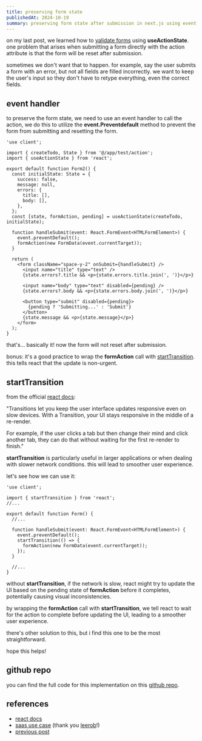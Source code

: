 ```yaml
---
title: preserving form state
publishedAt: 2024-10-19
summary: preserving form state after submission in next.js using event handlers and react's startTransition.
---
```


on my last post, we learned how to [validate forms](/blog/posts/form-validation) using **useActionState**. one problem that arises when submitting a form directly with the action attribute is that the form will be reset after submission.

sometimes we don't want that to happen. for example, say the user submits a form with an error, but not all fields are filled incorrectly. we want to keep the user's input so they don't have to retype everything, even the correct fields.

## event handler

to preserve the form state, we need to use an event handler to call the action, we do this to utilize the **event.Preventdefault** method to prevent the form from submitting and resetting the form.

```tsx
'use client';

import { createTodo, State } from '@/app/test/action';
import { useActionState } from 'react';

export default function Form2() {
  const initialState: State = {
    success: false,
    message: null,
    errors: {
      title: [],
      body: [],
    },
  };
  const [state, formAction, pending] = useActionState(createTodo, initialState);

  function handleSubmit(event: React.FormEvent<HTMLFormElement>) {
    event.preventDefault();
    formAction(new FormData(event.currentTarget));
  }

  return (
    <form className="space-y-2" onSubmit={handleSubmit} />
      <input name="title" type="text" />
      {state.errors?.title && <p>{state.errors.title.join(', ')}</p>}

      <input name="body" type="text" disabled={pending} />
      {state.errors?.body && <p>{state.errors.body.join(', ')}</p>}

      <button type="submit" disabled={pending}>
        {pending ? 'Submitting...' : 'Submit'}
      </button>
      {state.message && <p>{state.message}</p>}
    </form>
  );
}
```

that's... basically it! now the form will not reset after submission.

bonus: it's a good practice to wrap the **formAction** call with [startTransition](ttps://react.dev/reference/react/startTransition). this tells react that the update is non-urgent.

## startTransition

from the official [react docs](https://react.dev/reference/react/startTransition#marking-a-state-update-as-a-non-blocking-transition):

"Transitions let you keep the user interface updates responsive even on slow devices. With a Transition, your UI stays responsive in the middle of a re-render.

For example, if the user clicks a tab but then change their mind and click another tab, they can do that without waiting for the first re-render to finish."

**startTransition** is particularly useful in larger applications or when dealing with slower network conditions. this will lead to smoother user experience.

let's see how we can use it:

```tsx
'use client';

import { startTransition } from 'react';
//...

export default function Form() {
  //...

  function handleSubmit(event: React.FormEvent<HTMLFormElement>) {
    event.preventDefault();
    startTransition(() => {
      formAction(new FormData(event.currentTarget));
    });
  }

  //...
}
```

without **startTransition**, if the network is slow, react might try to update the UI based on the pending state of **formAction** before it completes, potentially causing visual inconsistencies.

by wrapping the **formAction** call with **startTransition**, we tell react to wait for the action to complete before updating the UI, leading to a smoother user experience.

there's other solution to this, but i find this one to be the most straightforward.

hope this helps!

## github repo

you can find the full code for this implementation on this [github repo](https://github.com/ausathdzil/nextjs-15-mockapi-todo).

## references

- [react docs](https://react.dev/reference/react/startTransition)
- [saas use case](<https://github.com/leerob/next-saas-starter/blob/main/app/(dashboard)/dashboard/general/page.tsx>) (thank you [leerob](https://leerob.com)!)
- [previous post](/blog/posts/form-validation)
